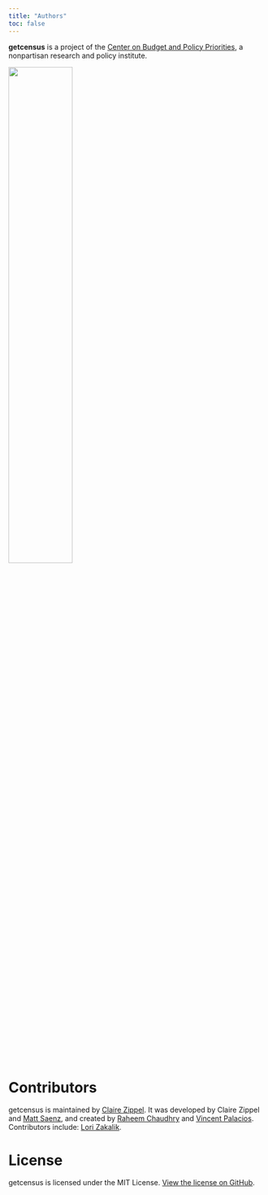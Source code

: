 ```yaml
---
title: "Authors"
toc: false
---
```


::: {layout="[70,30]"}

**getcensus** is a project of the [Center on Budget and Policy Priorities](https://www.cbpp.org), a nonpartisan research and policy institute.

<img src="resources/cbpp-logo.png" alt="" align="middle" width="50%"/>

:::

# Contributors

getcensus is maintained by [Claire Zippel](https://www.cbpp.org/about/our-staff/claire-zippel). It was developed by Claire Zippel and [Matt Saenz](https://github.com/matt-saenz), and created by [Raheem Chaudhry](https://github.com/raheem03) and [Vincent Palacios](https://github.com/vincentpalacios). Contributors include: [Lori Zakalik](https://github.com/lzak88).

# License

getcensus is licensed under the MIT License. [View the license on GitHub](https://github.com/CenterOnBudget/getcensus/blob/master/LICENSE).
